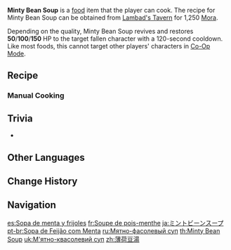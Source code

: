 {{Food Infobox
|id              = 108413
|description     = A rich soup made with simple ingredients.
|desc_suspicious = Due to an excess of water, the soup tastes more like a beverage than a proper dish. Why not add some ice and turn it into a bowl of Minty Bean Water, then?
|desc_basic      = Mints and beans were boiled and ground together to get a smooth texture. The soup was then left on low heat till it thickened. Finally, some beans and mints were sprinkled on the top. This refreshing delicacy tastes equally good whether served hot or cold.
|desc_delicious  = The smooth texture caresses your taste buds, filling your mouth with the refreshing scent of beans and mints. The unadorned yet pleasant flavor reminds you of a leisurely walk in the shade. Who can refuse such simple delight?
|type            = Recovery Dishes
|effect          = Revives a character and restores (var1) HP.
|effectType      = Revive
|eff_att1        = Revive
|eff_att2        = HP Restore
|eff_att3        = HP Restore Fixed
|eff_suspicious1 = 50
|eff_basic1      = 100
|eff_delicious1  = 150
|quality         = 1
|variant         = 
|region          = Sumeru
|recipe          = Sold by [[Lambad]]
}}
'''Minty Bean Soup''' is a [[food]] item that the player can cook. The recipe for Minty Bean Soup can be obtained from [[Lambad's Tavern]] for 1,250 [[Mora]].

Depending on the quality, Minty Bean Soup revives and restores '''50'''/'''100'''/'''150''' HP to the target fallen character with a 120-second cooldown. Like most foods, this cannot target other players' characters in [[Co-Op Mode]].

==Recipe==
{{Recipe
|type = Cooking
|Glabrous Beans = 2
|Mint = 2
|sort = Glabrous Beans;Mint
}}

===Manual Cooking===
{{Manual Cooking}}

==Trivia==
* {{Related Items|type=variant}}

==Other Languages==
{{Other Languages
|en      = Minty Bean Soup
|zhs     = 薄荷豆汤
|zhs_rm  = Bòhé Dòu Tāng
|zht     = 薄荷豆湯
|zht_rm  = Bòhé Dòu Tāng
|zh_tl   = Minty Bean Soup
|ja      = ミントビーンスープ
|ja_rm   = Minto Biin Suupu
|ja_tl   = Minty Bean Soup
|ko      = 완두콩 민트 수프
|ko_tl   = Pea Bean Soup
|es      = Sopa de menta y frijoles
|es_tl   = Mint and Beans Soup
|fr      = Soupe de pois-menthe
|fr_tl   = Mint-Pea Soup
|ru      = Мятно-фасолевый суп
|ru_tl   = Minty Bean Soup
|th      = Minty Bean Soup
|vi      = Canh Đậu Bạc Hà
|vi_tl   = Mint Bean Soup
|de      = Minzbohnensuppe
|de_tl   = Mint Bean Soup
|id      = Minty Bean Soup
|pt      = Sopa de Feijão com Menta
|pt_tl   = Bean Soup with Mint
|tr      = Naneli Fasulye Çorbası
|tr_tl   = Minty Bean Soup
|it      = Zuppa di fagioli alla menta
|it_tl   = Minty Bean Soup
}}

==Change History==
{{Change History|3.0}}

==Navigation==
{{Food Navbox}}

[[es:Sopa de menta y frijoles]]
[[fr:Soupe de pois-menthe]]
[[ja:ミントビーンスープ]]
[[pt-br:Sopa de Feijão com Menta]]
[[ru:Мятно-фасолевый суп]]
[[th:Minty Bean Soup]]
[[uk:М'ятно-квасолевий суп]]
[[zh:薄荷豆湯]]